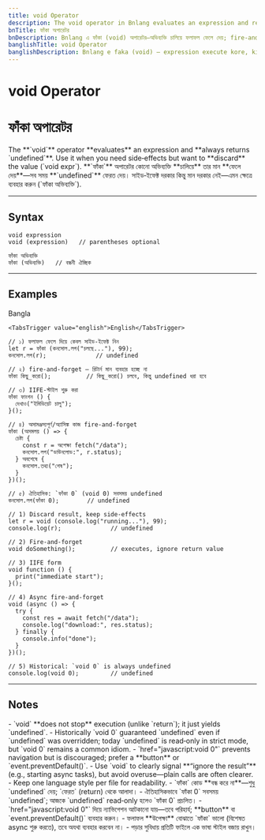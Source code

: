 ```yaml
---
title: void Operator
description: The void operator in Bnlang evaluates an expression and returns undefined — useful for ignoring results, fire‑and‑forget calls, and IIFE patterns.
bnTitle: ফাঁকা অপারেটর
bnDescription: Bnlang এ ফাঁকা (void) অপারেটর—অভিব্যক্তি চালিয়ে ফলাফল ফেলে দেয়; fire‑and‑forget, IIFE, এবং লিঙ্ক প্রসঙ্গে ব্যবহার।
banglishTitle: void Operator
banglishDescription: Bnlang e faka (void) — expression execute kore, kintu undefined ferot dey. Fire‑and‑forget, IIFE, link tips.
---
```


# <I18nEnglish>void Operator</I18nEnglish>
# <I18nBangla>ফাঁকা অপারেটর</I18nBangla>


<I18nEnglish>
The **`void`** operator **evaluates** an expression and **always returns `undefined`**.  
Use it when you need side‑effects but want to **discard** the value (`void expr`).
</I18nEnglish>

<I18nBangla>
**`ফাঁকা`** অপারেটর কোনো অভিব্যক্তি **চালিয়ে** তার মান **ফেলে দেয়**—সব সময় **`undefined`** ফেরত দেয়।  
সাইড‑ইফেক্ট দরকার কিন্তু মান দরকার নেই—এমন ক্ষেত্রে ব্যবহার করুন (`ফাঁকা অভিব্যক্তি`).
</I18nBangla>



---

## Syntax

<I18nEnglish>

```bnl
void expression
void (expression)   // parentheses optional
```
</I18nEnglish>

<I18nBangla>

```bnl
ফাঁকা অভিব্যক্তি
ফাঁকা (অভিব্যক্তি)   // বন্ধনী ঐচ্ছিক
```
</I18nBangla>



---

## Examples

<Tabs defaultValue="bangla" className="w-full">
  <TabsList>
    <TabsTrigger value="bangla">Bangla</TabsTrigger>
    
    <TabsTrigger value="english">English</TabsTrigger>
  </TabsList>

  <TabsContent value="bangla">

```bnl
// ১) ফলাফল ফেলে দিয়ে কেবল সাইড‑ইফেক্ট নিন
let r = ফাঁকা (কনসোল.লগ("চলছে..."), 99);
কনসোল.লগ(r);              // undefined

// ২) fire‑and‑forget — রিটার্ন মান ব্যবহার হচ্ছে না
ফাঁকা কিছু_করো();          // কিছু_করো() চলবে, কিন্তু undefined ধরা হবে

// ৩) IIFE‑স্টাইল শুরু করা
ফাঁকা ফাংশন () {
  দেখাও("ইমিডিয়েট চালু");
}();

// ৪) অসামঞ্জস্যপূর্ণ/অ্যাসিঙ্ক কাজ fire‑and‑forget
ফাঁকা (অসমলয় () => {
  চেষ্টা {
    const r = অপেক্ষা fetch("/data");
    কনসোল.লগ("ডাউনলোড:", r.status);
  } অবশেষে {
    কনসোল.তথ্য("শেষ");
  }
})();

// ৫) ঐতিহাসিক: `ফাঁকা 0` (void 0) সবসময় undefined
কনসোল.লগ(ফাঁকা 0);        // undefined
```
  </TabsContent>

  

  <TabsContent value="english">

```bnl
// 1) Discard result, keep side‑effects
let r = void (console.log("running..."), 99);
console.log(r);              // undefined

// 2) Fire‑and‑forget
void doSomething();          // executes, ignore return value

// 3) IIFE form
void function () {
  print("immediate start");
}();

// 4) Async fire‑and‑forget
void (async () => {
  try {
    const res = await fetch("/data");
    console.log("download:", res.status);
  } finally {
    console.info("done");
  }
})();

// 5) Historical: `void 0` is always undefined
console.log(void 0);         // undefined
```
  </TabsContent>
</Tabs>

---

## Notes

<I18nEnglish>
- `void` **does not stop** execution (unlike `return`); it just yields `undefined`.  
- Historically `void 0` guaranteed `undefined` even if `undefined` was overridden; today `undefined` is read‑only in strict mode, but `void 0` remains a common idiom.  
- `href="javascript:void 0"` prevents navigation but is discouraged; prefer a **button** or `event.preventDefault()`.  
- Use `void` to clearly signal **“ignore the result”** (e.g., starting async tasks), but avoid overuse—plain calls are often clearer.  
- Keep one language style per file for readability.
</I18nEnglish>

<I18nBangla>
- `ফাঁকা` কোড **বন্ধ করে না**—শুধু `undefined` দেয়; `ফেরত` (return) থেকে আলাদা।  
- ঐতিহাসিকভাবে `ফাঁকা 0` সবসময় `undefined`; আজকে `undefined` read‑only হলেও `ফাঁকা 0` প্রচলিত।  
- `href="javascript:void 0"` দিয়ে ন্যাভিগেশন আটকানো যায়—তবে পরিহার্য; **button** বা `event.preventDefault()` ব্যবহার করুন।  
- ফলাফল **উপেক্ষা** বোঝাতে `ফাঁকা` ভালো (বিশেষত async শুরু করতে), তবে অযথা ব্যবহার করবেন না।  
- পড়ার সুবিধায় প্রতিটি ফাইলে এক ভাষা স্টাইল বজায় রাখুন।
</I18nBangla>


